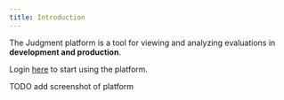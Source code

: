 ```yaml
---
title: Introduction
---
```


The Judgment platform is a tool for viewing and analyzing evaluations in **development and production**. 

Login [here](https://app.judgmentlabs.ai/) to start using the platform.

TODO add screenshot of platform


